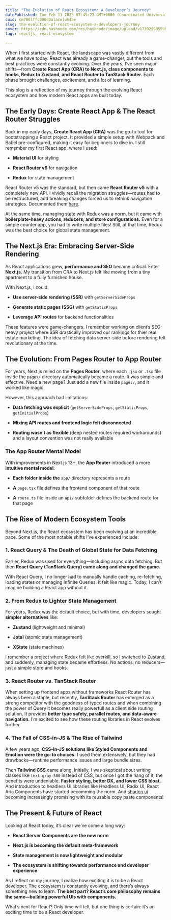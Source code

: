 ```yaml
---
title: "The Evolution of React Ecosystem: A Developer’s Journey"
datePublished: Tue Feb 11 2025 07:49:23 GMT+0000 (Coordinated Universal Time)
cuid: cm706lffc000d0alaceluh4be
slug: the-evolution-of-react-ecosystem-a-developers-journey
cover: https://cdn.hashnode.com/res/hashnode/image/upload/v1739259855998/b215681c-32e1-4faa-9a1b-13cc7d8df4e6.png
tags: reactjs, react-ecosystem

---
```


When I first started with React, the landscape was vastly different from what we have today. React was already a game-changer, but the tools and best practices were constantly evolving. Over the years, I’ve seen major shifts—from **Create React App (CRA) to Next.js, class components to hooks, Redux to Zustand, and React Router to TanStack Router.** Each phase brought challenges, excitement, and a lot of learning.

This blog is a reflection of my journey through the evolving React ecosystem and how modern React apps are built today.

## The Early Days: Create React App & The React Router Struggles

Back in my early days, **Create React App (CRA)** was the go-to tool for bootstrapping a React project. It provided a simple setup with Webpack and Babel pre-configured, making it easy for beginners to dive in. I still remember my first React app, where I used:

* **Material UI** for styling
    
* **React Router v6** for navigation
    
* **Redux** for state management
    

React Router v5 was the standard, but then came **React Router v5** with a completely new API. I vividly recall the migration struggles—routes had to be restructured, and breaking changes forced us to rethink navigation strategies. Documented them [here](https://milind.hashnode.dev/react-router-v6-basics-migration-guide-from-v5).

At the same time, managing state with Redux was a norm, but it came with **boilerplate-heavy actions, reducers, and store configurations.** Even for a simple counter app, you had to write multiple files! Still, at that time, Redux was the best choice for global state management.

## The Next.js Era: Embracing Server-Side Rendering

As React applications grew, **performance and SEO** became critical. Enter **Next.js.** My transition from CRA to Next.js felt like moving from a tiny apartment to a fully furnished house.

With Next.js, I could:

* **Use server-side rendering (SSR)** with `getServerSideProps`
    
* **Generate static pages (SSG)** with `getStaticProps`
    
* **Leverage API routes** for backend functionalities
    

These features were game-changers. I remember working on client’s SEO-heavy project where SSR drastically improved our rankings for thier real estate marketing. The idea of fetching data server-side before rendering felt revolutionary at the time.

## The Evolution: From Pages Router to App Router

For years, Next.js relied on the **Pages Router**, where each `.jsx` or `.tsx` file inside the `pages/` directory automatically became a route. It was simple and effective. Need a new page? Just add a new file inside `pages/`, and it worked like magic.

However, this approach had limitations:

* **Data fetching was explicit** (`getServerSideProps`, `getStaticProps`, `getInitialProps`)
    
* **Mixing API routes and frontend logic felt disconnected**
    
* **Routing wasn’t as flexible** (deep nested routes required workarounds) and a layout convention was not really available
    

### **The App Router Mental Model**

With improvements in Next.js 13+, the **App Router** introduced a more **intuitive mental model**:

* **Each folder inside the** `app/` directory represents a route
    
* **A** `page.tsx` file defines the frontend component of that route
    
* **A** `route.ts` file inside an `api/` subfolder defines the backend route for that page
    

## The Rise of Modern Ecosystem Tools

Beyond Next.js, the React ecosystem has been evolving at an incredible pace. Some of the most notable shifts I’ve experienced include:

### 1\. **React Query & The Death of Global State for Data Fetching**

Earlier, Redux was used for everything—including async data fetching. But then **React Query (TanStack Query) came along and changed the game.**

With React Query, I no longer had to manually handle caching, re-fetching, loading states or managing Infinite Queries. It felt like magic. Today, I can’t imagine building a React app without it.

### 2\. **From Redux to Lighter State Management**

For years, Redux was the default choice, but with time, developers sought **simpler alternatives** like:

* **Zustand** (lightweight and minimal)
    
* **Jotai** (atomic state management)
    
* **XState** (state machines)
    

I remember a project where Redux felt like overkill, so I switched to Zustand, and suddenly, managing state became effortless. No actions, no reducers—just a simple store and hooks.

### 3\. **React Router vs. TanStack Router**

When setting up frontend apps without frameworks React Router has always been a staple, but recently, **TanStack Router** has emerged as a strong competitor with the goodness of typed routes and when combining the power of Query it becomes really powerfull as a client side routing solution. It provides **better type safety, parallel routes, and data-aware navigation.** I’m excited to see how these routing libraries in React evolves further.

### 4\. **The Fall of CSS-in-JS & The Rise of Tailwind**

A few years ago, **CSS-in-JS solutions like Styled Components and Emotion were the go-to choices.** I used them extensively, but they had drawbacks—runtime performance issues and large bundle sizes.

Then **Tailwind CSS** came along. Initially, I was skeptical about writing classes like `text-gray-500` instead of CSS, but once I got the hang of it, the benefits were undeniable. **Faster styling, better DX, and lower CSS bloat.** And introduction to headless UI libraries like Headless UI, Radix UI, React Aria Components have started becomming the norm. And [shadcn ui](https://ui.shadcn.com/) becoming increasingly promising with its reusable copy paste components!

## The Present & Future of React

Looking at React today, it’s clear we’ve come a long way:

* **React Server Components are the new norm**
    
* **Next.js is becoming the default meta-framework**
    
* **State management is now lightweight and modular**
    
* **The ecosystem is shifting towards performance and developer experience**
    

As I reflect on my journey, I realize how exciting it is to be a React developer. The ecosystem is constantly evolving, and there’s always something new to learn. **The best part? React’s core philosophy remains the same—building powerful UIs with components.**

What’s next for React? Only time will tell, but one thing is certain: it’s an exciting time to be a React developer.